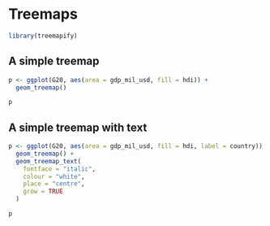 # Treemaps

```r
library(treemapify)
```

## A simple treemap

```r
p <- ggplot(G20, aes(area = gdp_mil_usd, fill = hdi)) +
  geom_treemap()

p
```

## A simple treemap with text

```r
p <- ggplot(G20, aes(area = gdp_mil_usd, fill = hdi, label = country)) +
  geom_treemap() +
  geom_treemap_text(
    fontface = "italic", 
    colour = "white", 
    place = "centre",
    grow = TRUE
  )

p
```

